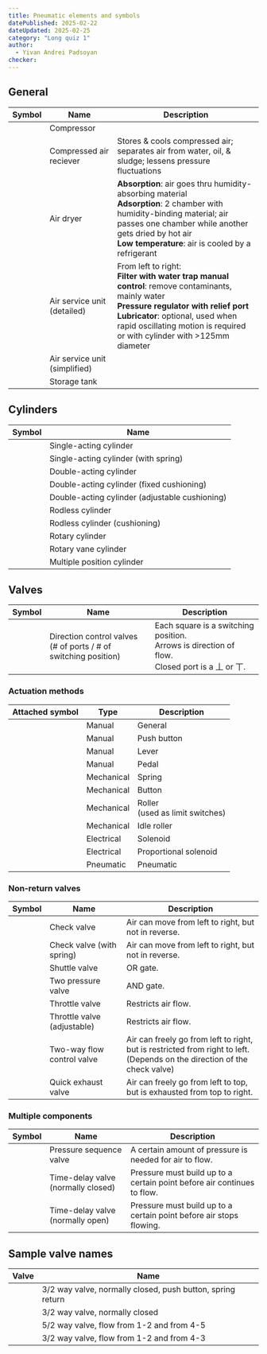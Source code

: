 ```yaml
---
title: Pneumatic elements and symbols
datePublished: 2025-02-22
dateUpdated: 2025-02-25
category: "Long quiz 1"
author: 
  - Yivan Andrei Padsoyan
checker: 
---
```


## General

| Symbol | Name | Description
| --- | --- | ---
| <ImageInvertedColor src="https://upload.wikimedia.org/wikipedia/commons/5/56/Symbol_Compressor.svg" /> | Compressor
| <ImageInvertedColor src="https://upload.wikimedia.org/wikipedia/commons/a/aa/Symbol_Air_reservoir.svg" /> | Compressed air reciever | Stores & cools compressed air; separates air from water, oil, & sludge; lessens pressure fluctuations
| <ImageInvertedColor src="https://upload.wikimedia.org/wikipedia/commons/d/d0/Symbol_Fluid-Air_dryer.svg" /> | Air dryer | **Absorption**: air goes thru humidity-absorbing material<br/>**Adsorption**: 2 chamber with humidity-binding material; air passes one chamber while another gets dried by hot air<br/>**Low temperature**: air is cooled by a refrigerant
| <ImageInvertedColor src="https://upload.wikimedia.org/wikipedia/commons/0/08/Symbol_Fluid-Conditioning_unit_%28detailed_view%29.svg" className="h-24"/> | Air service unit (detailed) | From left to right:<br/>**Filter with water trap manual control**: remove contaminants, mainly water<br/>**Pressure regulator with relief port**<br/>**Lubricator**: optional, used when rapid oscillating motion is required or with cylinder with >125mm diameter
|  <ImageInvertedColor src="https://upload.wikimedia.org/wikipedia/commons/8/8f/Symbol_Fluid-Conditioning_unit.svg" /> | Air service unit (simplified) | 
| <ImageInvertedColor src="https://upload.wikimedia.org/wikipedia/commons/4/4d/Symbol_Gas_bottle.svg" />  | Storage tank

## Cylinders

| Symbol | Name 
| --- | --- 
| <ImageInvertedColor src="https://upload.wikimedia.org/wikipedia/commons/7/79/Single_acting_cylinder_%28symbol%2CRUF%2CISO1219%29.svg" />  | Single-acting cylinder
| <ImageInvertedColor src="https://upload.wikimedia.org/wikipedia/commons/a/aa/Single_acting_cylinder_%28symbol%2CRS%2CISO1219%29.svg" /> <ImageInvertedColor src="https://upload.wikimedia.org/wikipedia/commons/9/90/Einfachwirkender_Zylinder_funktionsprinziep.gif" className="rotate-180 h-10 scale-x-[-1]"/>  | Single-acting cylinder (with spring)
| <ImageInvertedColor src="https://upload.wikimedia.org/wikipedia/commons/9/99/Double_acting_cylinder_%28symbol%2CISO1219%29.svg" /> <ImageInvertedColor src="https://upload.wikimedia.org/wikipedia/commons/8/88/Doppelwirkender_Zylinder_Funktionsprinziep.gif" className="rotate-180 h-10 scale-x-[-1]"/> | Double-acting cylinder
| <ImageInvertedColor src="https://upload.wikimedia.org/wikipedia/commons/6/60/Double_acting_cylinder_%28symbol%2CWDFC%2CISO1219%29.svg" />  | Double-acting cylinder (fixed cushioning)
| <ImageInvertedColor src="https://upload.wikimedia.org/wikipedia/commons/6/65/Double_acting_cylinder_%28symbol%2CWDCC%2CISO1219%29.svg" />  | Double-acting cylinder (adjustable cushioning)
| <ImageInvertedColor src="https://upload.wikimedia.org/wikipedia/commons/1/12/Symbol_Double_acting_cylinder_%28rodless%29.svg" />  | Rodless cylinder
| <ImageInvertedColor src="https://upload.wikimedia.org/wikipedia/commons/5/5f/Symbol_Double_acting_cylinder_%28rodless%2C_with_cushioning%29.svg" />  | Rodless cylinder (cushioning)
| <ImageInvertedColor src="https://upload.wikimedia.org/wikipedia/commons/3/3f/Symbol_rotary_cylinder.svg" /> | Rotary cylinder
| <ImageInvertedColor src="https://upload.wikimedia.org/wikipedia/commons/3/3f/Symbol_rotary_cylinder.svg" /> | Rotary vane cylinder
| <ImageInvertedColor src="https://upload.wikimedia.org/wikipedia/commons/6/65/Tandemzylinder.gif" /> | Multiple position cylinder

## Valves

| Symbol | Name | Description
| --- | --- | ---
| <ImageInvertedColor src="https://upload.wikimedia.org/wikipedia/commons/b/bf/Distributeurs_cases.svg" className="h-40"/> | Direction control valves  <br/> (# of ports / # of switching position) | Each square is a switching position. <br/>Arrows is direction of flow. <br/> Closed port is a 丄 or 丅.

### Actuation methods

| Attached symbol | Type | Description
| --- | --- | ---
| <ImageInvertedColor src="https://upload.wikimedia.org/wikipedia/commons/7/7f/Symbol_Manual_operation_on_Vent.svg" /> | Manual | General | 
| <ImageInvertedColor src="https://upload.wikimedia.org/wikipedia/commons/b/b1/Symbol_Manual_operation_with_pressure_button_on_Vent.svg" /> | Manual | Push button | 
| <ImageInvertedColor src="https://upload.wikimedia.org/wikipedia/commons/0/0e/Symbol_Lever_on_Vent.svg" /> | Manual | Lever | 
| <ImageInvertedColor src="https://upload.wikimedia.org/wikipedia/commons/7/79/Symbol_Pedal_on_Vent.svg" /> | Manual | Pedal | 
| <ImageInvertedColor src="https://upload.wikimedia.org/wikipedia/commons/4/4b/Symbol_Spring_on_Vent.svg" /> | Mechanical | Spring | 
| <ImageInvertedColor src="https://upload.wikimedia.org/wikipedia/commons/c/c7/Symbol_Tappet_on_Vent.svg" /> | Mechanical | Button | 
| <ImageInvertedColor src="https://upload.wikimedia.org/wikipedia/commons/6/66/Symbol_Roller_shaft_on_Vent.svg" /> | Mechanical | Roller<br/>(used as limit switches) | 
| <ImageInvertedColor src="https://upload.wikimedia.org/wikipedia/commons/1/18/Symbol_Roller_lever_on_Vent.svg" /> | Mechanical | Idle roller | 
| <ImageInvertedColor src="https://upload.wikimedia.org/wikipedia/commons/b/b1/Symbol_Electrical_manipulation_with_magnetic_coil_on_Vent.svg" /> | Electrical | Solenoid | 
| <ImageInvertedColor src="https://upload.wikimedia.org/wikipedia/commons/f/f0/Symbol_proportional_solenoid.svg" /> | Electrical | Proportional solenoid | 
| <ImageInvertedColor src="https://upload.wikimedia.org/wikipedia/commons/4/4e/Symbol_Gas_Pressure_manipulation_on_Vent.svg" /> | Pneumatic | Pneumatic | 

### Non-return valves

| Symbol | Name | Description
| --- | --- | ---
| <ImageInvertedColor src="https://upload.wikimedia.org/wikipedia/commons/4/44/Symbol_Check_valve.svg" /> | Check valve | Air can move from left to right, but not in reverse.
| <ImageInvertedColor src="https://upload.wikimedia.org/wikipedia/commons/c/c7/Symbol_Check_valve_%28spring-tensioned%29.svg" /> | Check valve (with spring) | Air can move from left to right, but not in reverse.
| <ImageInvertedColor src="https://upload.wikimedia.org/wikipedia/commons/2/2c/Symbol_Shuttle_valve.svg" /> | Shuttle valve | OR gate.
| <ImageInvertedColor src="https://upload.wikimedia.org/wikipedia/commons/1/1a/Symbol_Two_pressure_valve.svg" /> | Two pressure valve | AND gate.
| <ImageInvertedColor src="https://upload.wikimedia.org/wikipedia/commons/6/64/Symbol_Throttle_valve.svg" /> | Throttle valve | Restricts air flow.
| <ImageInvertedColor src="https://upload.wikimedia.org/wikipedia/commons/e/ea/Symbol_Throttle_valve_%28cross_section_setable%29.svg" /> | Throttle valve (adjustable) | Restricts air flow.
| <ImageInvertedColor src="https://upload.wikimedia.org/wikipedia/commons/1/11/Symbol_Retract_resistor_check_valve.svg" className="h-14"/> | Two-way flow control valve | Air can freely go from left to right, but is restricted from right to left.<br/>(Depends on the direction of the check valve)
| <ImageInvertedColor src="https://upload.wikimedia.org/wikipedia/commons/f/fe/Symbol_Quick_exhaust_valve.svg" className="h-14"/> | Quick exhaust valve | Air can freely go from left to top, but is exhausted from top to right.

### Multiple components

| Symbol | Name | Description
| --- | --- | ---
| <ImageInvertedColor src="https://upload.wikimedia.org/wikipedia/commons/2/29/Symbol_Pressure_sequence_valve.svg" className="h-28" /> | Pressure sequence valve | A certain amount of pressure is needed for air to flow.
| <ImageInvertedColor src="https://upload.wikimedia.org/wikipedia/commons/d/d4/Symbol_Time_delay_valve%2C_normally_closed.svg" className="h-24" /> | Time-delay valve (normally closed) | Pressure must build up to a certain point before air continues to flow.
| <ImageInvertedColor src="https://upload.wikimedia.org/wikipedia/commons/b/be/Symbol_Time_delay_valve%2C_normally_open.svg" className="h-24" /> | Time-delay valve (normally open) | Pressure must build up to a certain point before air stops flowing.

## Sample valve names

| Valve | Name
| --- | ---
| <ImageInvertedColor src="https://upload.wikimedia.org/wikipedia/commons/4/4a/3-2WV-feder-manuel-gesperrt-ohne-Anschl.JPG" className="h-16" /> | 3/2 way valve, normally closed, push button, spring return
| <ImageInvertedColor src="https://upload.wikimedia.org/wikipedia/commons/7/7d/Symbol_3-2_ski_selector_valve.svg" className="h-16" /> | 3/2 way valve, normally closed
| <ImageInvertedColor src="https://upload.wikimedia.org/wikipedia/commons/d/d7/Symbol_5-2_ski_selector_valve.svg" className="h-16" /> | 5/2 way valve, flow from 1-2 and from 4-5
| <ImageInvertedColor src="https://upload.wikimedia.org/wikipedia/commons/3/3a/Symbol_4-2_ski_selector_valve.svg" className="h-16" /> | 3/2 way valve, flow from 1-2 and from 4-3
